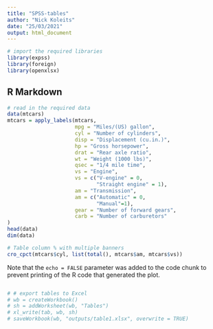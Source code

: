 ```yaml
---
title: "SPSS-tables"
author: "Nick Koleits"
date: "25/03/2021"
output: html_document
---
```


```r

# import the required libraries
library(expss)
library(foreign)
library(openxlsx)

```

## R Markdown


```r
# read in the required data
data(mtcars)
mtcars = apply_labels(mtcars,
                      mpg = "Miles/(US) gallon",
                      cyl = "Number of cylinders",
                      disp = "Displacement (cu.in.)",
                      hp = "Gross horsepower",
                      drat = "Rear axle ratio",
                      wt = "Weight (1000 lbs)",
                      qsec = "1/4 mile time",
                      vs = "Engine",
                      vs = c("V-engine" = 0,
                             "Straight engine" = 1),
                      am = "Transmission",
                      am = c("Automatic" = 0,
                             "Manual"=1),
                      gear = "Number of forward gears",
                      carb = "Number of carburetors"
)
head(data)
dim(data)
```


```r
# Table column % with multiple banners
cro_cpct(mtcars$cyl, list(total(), mtcars$am, mtcars$vs))
```

Note that the `echo = FALSE` parameter was added to the code chunk to prevent printing of the R code that generated the plot.
```r

```

```r

# # export tables to Excel
# wb = createWorkbook()
# sh = addWorksheet(wb, "Tables")
# xl_write(tab, wb, sh)
# saveWorkbook(wb, "outputs/table1.xlsx", overwrite = TRUE)

```